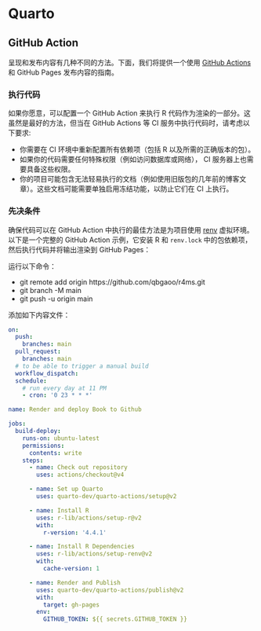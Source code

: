 # Quarto

## GitHub Action

呈现和发布内容有几种不同的方法。下面，我们将提供一个使用 [GitHub Actions](https://docs.github.com/en/actions) 和 GitHub Pages 发布内容的指南。

### 执行代码

如果你愿意，可以配置一个 GitHub Action 来执行 R 代码作为渲染的一部分。这虽然是最好的方法，但当在 GitHub Actions 等 CI 服务中执行代码时，请考虑以下要求:

-   你需要在 CI 环境中重新配置所有依赖项（包括 R 以及所需的正确版本的包）。
-   如果你的代码需要任何特殊权限（例如访问数据库或网络）， CI 服务器上也需要具备这些权限。
-   你的项目可能包含无法轻易执行的文档（例如使用旧版包的几年前的博客文章）。这些文档可能需要单独启用冻结功能，以防止它们在 CI 上执行。

### **先决条件**

确保代码可以在 GitHub Action 中执行的最佳方法是为项目使用 [renv](https://rstudio.github.io/renv/articles/renv.html) 虚拟环境。以下是一个完整的 GitHub Action 示例，它安装 R 和 `renv.lock` 中的包依赖项，然后执行代码并将输出渲染到 GitHub Pages：

::: callout-tip
运行以下命令：

-   git remote add origin https://github.com/qbgaoo/r4ms.git
-   git branch -M main
-   git push -u origin main
:::

添加如下内容文件：

``` .yaml
on:
  push:
    branches: main
  pull_request:
    branches: main
  # to be able to trigger a manual build
  workflow_dispatch:
  schedule:
    # run every day at 11 PM
    - cron: '0 23 * * *'

name: Render and deploy Book to Github

jobs:
  build-deploy:
    runs-on: ubuntu-latest
    permissions:
      contents: write
    steps:
      - name: Check out repository
        uses: actions/checkout@v4

      - name: Set up Quarto
        uses: quarto-dev/quarto-actions/setup@v2

      - name: Install R
        uses: r-lib/actions/setup-r@v2
        with:
          r-version: '4.4.1'

      - name: Install R Dependencies
        uses: r-lib/actions/setup-renv@v2
        with:
          cache-version: 1

      - name: Render and Publish
        uses: quarto-dev/quarto-actions/publish@v2
        with:
          target: gh-pages
        env:
          GITHUB_TOKEN: ${{ secrets.GITHUB_TOKEN }}
```
